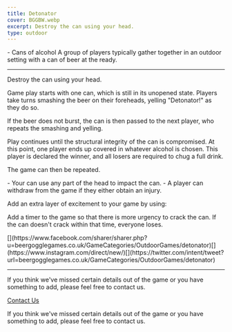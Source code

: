 ```yaml
---
title: Detonator
cover: BGGBW.webp
excerpt: Destroy the can using your head.
type: outdoor
---
```



<GameHero
  cover="/BeerGoggleGames/images/BGGBW.webp"
  alt="Detonator"
/>

<GameSection title="Equipment" icon="/BeerGoggleGames/images/liquor.webp">
-   Cans of alcohol
</GameSection>

<GameSection title="Setup" icon="/BeerGoggleGames/images/settings.webp">
A group of players typically gather together in an outdoor setting with a can of beer at the ready.

* * *
</GameSection>

<GameSection title="Aim of the Game" icon="/BeerGoggleGames/images/target.webp">
<p>Destroy the can using your head.</p>
</GameSection>

<GameSection title="How to Play" icon="/BeerGoggleGames/images/question.webp">
Game play starts with one can, which is still in its unopened state. Players take turns smashing the beer on their foreheads, yelling "Detonator!" as they do so.

If the beer does not burst, the can is then passed to the next player, who repeats the smashing and yelling.

Play continues until the structural integrity of the can is compromised. At this point, one player ends up covered in whatever alcohol is chosen. This player is declared the winner, and all losers are required to chug a full drink.

The game can then be repeated.
</GameSection>

<GameSection title="Rules" icon="/BeerGoggleGames/images/rules.webp">
-   Your can use any part of the head to impact the can.
-   A player can withdraw from the game if they either obtain an injury.
</GameSection>

<GameSection title="Special Edition" icon="/BeerGoggleGames/images/special.webp">
<p>Add an extra layer of excitement to your game by using:</p>
</GameSection>

<GameSection title="**Timer**" icon="/BeerGoggleGames/images/question.webp">
<p>Add a timer to the game so that there is more urgency to crack the can. If the can doesn't crack within that time, everyone loses.</p>
</GameSection>

<GameSection title="Share This Page" icon="/BeerGoggleGames/images/question.webp">
[](https://www.facebook.com/sharer/sharer.php?u=beergogglegames.co.uk/GameCategories/OutdoorGames/detonator)[](https://www.instagram.com/direct/new/)[](https://twitter.com/intent/tweet?url=beergogglegames.co.uk/GameCategories/OutdoorGames/detonator)

* * *
</GameSection>

<GameSection title="Feedback" icon="/BeerGoggleGames/images/question.webp">
If you think we've missed certain details out of the game or you have something to add, please feel free to contact us.

  
  
  
[Contact Us](contact)
</GameSection>

<ShareButtons title="Detonator" />

<FeedbackCard>
<p>If you think we've missed certain details out of the game or you have something to add, please feel free to contact us.</p>
</FeedbackCard>
